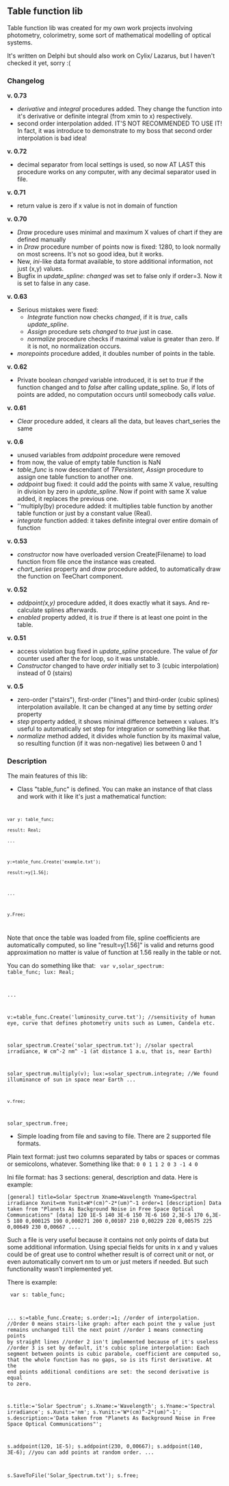 == Table function lib ==

Table function lib was created for my own work projects involving photometry, colorimetry, some sort of mathematical modelling of optical systems.

It's written on Delphi but should also work on Cylix/ Lazarus, but I haven't checked it yet, sorry :(

=== Changelog ===

'''v. 0.73'''
* ''derivative'' and ''integral'' procedures added. They change the function into it's derivative or definite integral (from xmin to x) respectively. 
* second order interpolation added. IT'S NOT RECOMMENDED TO USE IT! In fact, it was introduce to demonstrate to my boss that second order interpolation is bad idea!

'''v. 0.72'''
* decimal separator from local settings is used, so now AT LAST this procedure works on any computer, with any decimal separator used in file. 

'''v. 0.71'''
* return value is zero if x value is not in domain of function

''' v. 0.70'''
* ''Draw'' procedure uses minimal and maximum X values of chart if they are defined manually
* in ''Draw'' procedure number of points now is fixed: 1280, to look normally on most screens. It's not so good idea, but it works.
* New, ''ini''-like data format available, to store additional information, not just (x,y) values.
* Bugfix in ''update_spline'': ''changed'' was set to false only if order=3. Now it is set to false in any case.

''' v. 0.63'''
* Serious mistakes were fixed:
** ''Integrate'' function now checks ''changed'', if it is ''true'', calls ''update_spline''.
** ''Assign'' procedure sets ''changed'' to ''true'' just in case.
** ''normalize'' procedure checks if maximal value is greater than zero. If it is not, no normalization occurs.
* ''morepoints'' procedure added, it doubles number of points in the table.

''' v. 0.62'''
* Private boolean  ''changed'' variable introduced, it is set to ''true'' if the function changed and to ''false'' after calling update_spline. So, if lots of points are added, no computation occurs until someobody calls ''value''.

'''v. 0.61'''
* '' Clear ''  procedure added, it clears all the data, but leaves chart_series the same

''' v. 0.6 '''
* unused variables from '' addpoint '' procedure were removed
* from now, the value of empty table function is NaN
* '' table_func '' is now descendant of '' TPersistent '', '' Assign '' procedure to assign one table function to another one. 
* '' addpoint '' bug fixed: it could add the points with same X value, resulting in division by zero in '' update_spline ''. Now if point with same X value added, it replaces the previous one.
* ''multiply(by) procedure added: it multiplies table function by another table function or just by a constant value (Real). 
* '' integrate '' function added: it takes definite integral over entire domain of function

''' v. 0.53 '''
* ''constructor'' now have overloaded version Create(Filename) to load function from file once the instance was created.
* ''chart_series'' property and ''draw'' procedure added, to automatically draw the function on TeeChart component.

''' v. 0.52 '''
* ''addpoint(x,y)'' procedure added, it does exactly what it says. And re-calculate splines afterwards.
* ''enabled'' property added, it is ''true'' if there is at least one point in the table.

''' v. 0.51 '''
* access violation bug fixed in ''update_spline'' procedure. The value of ''for'' counter used after the for loop, so it was unstable.
* ''Constructor'' changed to have ''order'' initially set to 3 (cubic interpolation) instead of 0 (stairs)

''' v. 0.5 '''
* zero-order ("stairs"), first-order ("lines") and third-order (cubic splines) interpolation available. It can be changed at any time by setting ''order'' property
* ''step'' property added, it shows minimal difference between x values. It's useful to automatically set step for integration or something like that.
* ''normalize'' method added, it divides whole function by its maximal value, so resulting function (if it was non-negative) lies between 0 and 1

=== Description ===

The main features of this lib:

* Class "table_func" is defined. You can make an instance of that class and work with it like it's just a mathematical function:

<code>
 var y: table_func;
 result: Real;
 ...

 y:=table_func.Create('example.txt');
 result:=y[1.56];

 ...

 y.Free;
</code>

Note that once the table was loaded from file, spline coefficients are automatically computed, so line "result=y[1.56]" is valid and returns good approximation no matter is value of function at 1.56 really in the table or not.

You can do something like that:
<code>
var v,solar_spectrum: table_func;
lux: Real;

...

v:=table_func.Create('luminosity_curve.txt'); //sensitivity of human eye, curve that defines photometry units such as Lumen, Candela  etc.

solar_spectrum.Create('solar_spectrum.txt'); //solar spectral irradiance, W cm^-2 nm^ -1 (at distance 1 a.u, that is, near Earth)

solar_spectrum.multiply(v);
lux:=solar_spectrum.integrate; //We found illuminance of sun in space near Earth
...

 v.free;
solar_spectrum.free;
</code>

* Simple loading from file and saving to file. There are 2 supported file formats. 
Plain text format: just two columns separated by tabs or spaces or commas or semicolons, whatever. Something like that:
<code>
0	0
1	1
2	0
3	-1
4	0
</code>

Ini file format: has 3 sections: general, description and data. Here is example:

<code>
[general]
title=Solar Spectrum
Xname=Wavelength
Yname=Spectral irradiance
Xunit=nm
Yunit=W*(cm)^-2*(um)^-1
order=1
[description]
Data taken from "Planets As Background Noise in Free Space Optical Communications"
[data]
120	1E-5
140	3E-6
150	7E-6
160	2,3E-5
170	6,3E-5
180	0,000125
190	0,000271
200	0,00107
210	0,00229
220	0,00575
225	0,00649
230	0,00667
....
</code>

Such a file is very useful because it contains not only points of data but some additional information. Using special fields for units in x and y values could be of great use to control whether result is of correct unit or not, or even automatically convert nm to um or just meters if needed. But such functionality wasn't implemented yet.

There is example:

<code>
var s: table_func;

...
s:=table_func.Create;
s.order:=1; //order of interpolation. 
//Order 0 means stairs-like graph: after each point the y value just remains unchanged till the next point	
//order 1 means connecting points by straight lines
//order 2 isn't implemented because of it's useless
//order 3 is set by default, it's cubic spline interpolation: Each segment between points is cubic parabole, coefficient are computed so, that the whole function has no gaps, so is its first derivative. At the end points additional conditions are set: the second derivative is equal to zero. 

s.title:='Solar Spectrum';
s.Xname:='Wavelength';
s.Yname:='Spectral irradiance';
s.Xunit:='nm';
s.Yunit:='W*(cm)^-2*(um)^-1';
s.description:='Data taken from "Planets As Background Noise in Free Space Optical Communications"';

s.addpoint(120, 1E-5);
s.addpoint(230, 0,00667);
s.addpoint(140, 3E-6); //you can add points at random order. 
...

s.SaveToFile('Solar_Spectrum.txt');
s.free;
</code>
